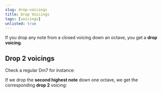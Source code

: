 ```yaml
---
slug: drop-voicings
title: Drop Voicings
tags: [voicings]
unlisted: true
---
```


If you drop any note from a closed voicing down an octave, you get a **drop voicing**.

<Truncate/>

## Drop 2 voicings

Check a regular <Chord>Dm7</Chord> for instance:

<Piano notes="D3 F3 A3 C4" />

If we drop the **second highest note** down one octave, we get the corresponding **drop 2** voicing:

<Piano notes="A2, D3 F3 C4" />
